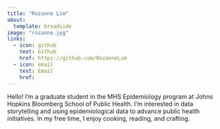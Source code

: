 ```yaml
---
title: "Rozanne Lim"
about:
  template: broadside
image: "rozanne.jpg"
links:
  - icon: github
    text: Github
    href: https://github.com/RozanneLim 
  - icon: email
    text: Email
    href: 
---
```

Hello! I'm a graduate student in the MHS Epidemiology program at Johns Hopkins Bloomberg School of Public Health. I'm interested in data storytelling and using epidemiological data to advance public health initiatives. In my free time, I enjoy cooking, reading, and crafting.






